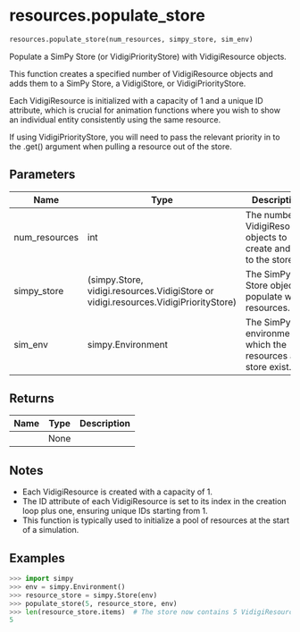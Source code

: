 # resources.populate_store { #vidigi.resources.populate_store }

```python
resources.populate_store(num_resources, simpy_store, sim_env)
```

Populate a SimPy Store (or VidigiPriorityStore) with VidigiResource objects.

This function creates a specified number of VidigiResource objects and adds them to
a SimPy Store, a VidigiStore, or VidigiPriorityStore.

Each VidigiResource is initialized with a capacity of 1 and a unique ID attribute,
which is crucial for animation functions where you wish to show an individual entity
consistently using the same resource.

If using VidigiPriorityStore, you will need to pass the relevant priority in to the
.get() argument when pulling a resource out of the store.

## Parameters {.doc-section .doc-section-parameters}

| Name          | Type                                                                                | Description                                                          | Default    |
|---------------|-------------------------------------------------------------------------------------|----------------------------------------------------------------------|------------|
| num_resources | int                                                                                 | The number of VidigiResource objects to create and add to the store. | _required_ |
| simpy_store   | (simpy.Store, vidigi.resources.VidigiStore or vidigi.resources.VidigiPriorityStore) | The SimPy Store object to populate with resources.                   | _required_ |
| sim_env       | simpy.Environment                                                                   | The SimPy environment in which the resources and store exist.        | _required_ |

## Returns {.doc-section .doc-section-returns}

| Name   | Type   | Description   |
|--------|--------|---------------|
|        | None   |               |

## Notes {.doc-section .doc-section-notes}

- Each VidigiResource is created with a capacity of 1.
- The ID attribute of each VidigiResource is set to its index in the creation loop plus one,
  ensuring unique IDs starting from 1.
- This function is typically used to initialize a pool of resources at the start of a simulation.

## Examples {.doc-section .doc-section-examples}

```python
>>> import simpy
>>> env = simpy.Environment()
>>> resource_store = simpy.Store(env)
>>> populate_store(5, resource_store, env)
>>> len(resource_store.items)  # The store now contains 5 VidigiResource objects
5
```